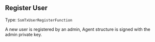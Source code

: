 


## Register User

Type: `SsmTxUserRegisterFunction`

A new user is registered by an admin, Agent structure is signed with the admin private key.


